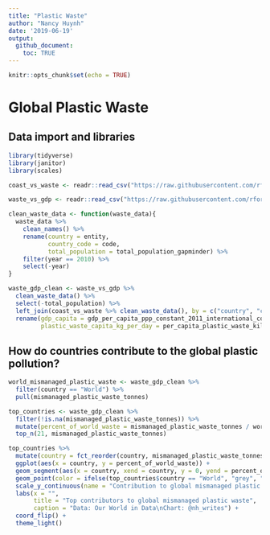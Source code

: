```yaml
---
title: "Plastic Waste"
author: "Nancy Huynh"
date: '2019-06-19'
output: 
  github_document:
    toc: TRUE
---
```


```r
knitr::opts_chunk$set(echo = TRUE)
```

# Global Plastic Waste

## Data import and libraries

```r
library(tidyverse)
library(janitor)
library(scales)

coast_vs_waste <- readr::read_csv("https://raw.githubusercontent.com/rfordatascience/tidytuesday/master/data/2019/2019-05-21/coastal-population-vs-mismanaged-plastic.csv")

waste_vs_gdp <- readr::read_csv("https://raw.githubusercontent.com/rfordatascience/tidytuesday/master/data/2019/2019-05-21/per-capita-plastic-waste-vs-gdp-per-capita.csv")

clean_waste_data <- function(waste_data){
  waste_data %>%
    clean_names() %>%
    rename(country = entity,
           country_code = code,
           total_population = total_population_gapminder) %>%
    filter(year == 2010) %>%
    select(-year)
}

waste_gdp_clean <- waste_vs_gdp %>% 
  clean_waste_data() %>%
  select(-total_population) %>%
  left_join(coast_vs_waste %>% clean_waste_data(), by = c("country", "country_code")) %>%
  rename(gdp_capita = gdp_per_capita_ppp_constant_2011_international_constant_2011_international,
         plastic_waste_capita_kg_per_day = per_capita_plastic_waste_kilograms_per_person_per_day)

```

## How do countries contribute to the global plastic pollution?
```r

world_mismanaged_plastic_waste <- waste_gdp_clean %>%
  filter(country == "World") %>%
  pull(mismanaged_plastic_waste_tonnes)

top_countries <- waste_gdp_clean %>%
  filter(!is.na(mismanaged_plastic_waste_tonnes)) %>%
  mutate(percent_of_world_waste = mismanaged_plastic_waste_tonnes / world_mismanaged_plastic_waste) %>%
  top_n(21, mismanaged_plastic_waste_tonnes) 

top_countries %>%
  mutate(country = fct_reorder(country, mismanaged_plastic_waste_tonnes))%>%
  ggplot(aes(x = country, y = percent_of_world_waste)) +
  geom_segment(aes(x = country, xend = country, y = 0, yend = percent_of_world_waste), color = ifelse(top_countries$country == "World", "grey", "dodgerblue")) +
  geom_point(color = ifelse(top_countries$country == "World", "grey", "dodgerblue")) +
  scale_y_continuous(name = "Contribution to global mismanaged plastic waste", labels = percent_format(accuracy = 1)) + 
  labs(x = "",
       title = "Top contributors to global mismanaged plastic waste",
       caption = "Data: Our World in Data\nChart: @nh_writes") +
  coord_flip() +
  theme_light()
```

